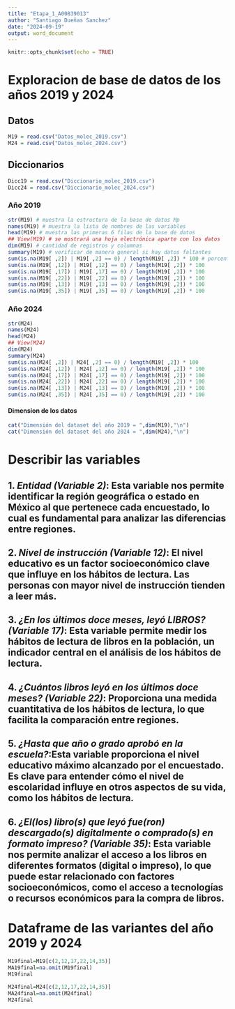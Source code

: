 ```yaml
---
title: "Etapa_1_A00839013"
author: "Santiago Dueñas Sanchez"
date: "2024-09-19"
output: word_document
---
```


```r
knitr::opts_chunk$set(echo = TRUE)
```

# Exploracion de base de datos de los años 2019 y 2024

## Datos 
```r
M19 = read.csv("Datos_molec_2019.csv")
M24 = read.csv("Datos_molec_2024.csv")
```

## Diccionarios
```r
Dicc19 = read.csv("Diccionario_molec_2019.csv")
Dicc24 = read.csv("Diccionario_molec_2024.csv")
```

### Año 2019
```r
str(M19) # muestra la estructura de la base de datos Mp
names(M19) # muestra la lista de nombres de las variables
head(M19) # muestra las primeras 6 filas de la base de datos
## View(M19) # se mostrará una hoja electrónica aparte con los datos
dim(M19) # cantidad de registros y columnas
summary(M19) # verificar de manera general si hay datos faltantes
sum(is.na(M19[ ,2]) | M19[ ,2] == 0) / length(M19[ ,2]) * 100 # porcentaje de datos faltantes en la variable 
sum(is.na(M19[ ,12]) | M19[ ,12] == 0) / length(M19[ ,2]) * 100
sum(is.na(M19[ ,17]) | M19[ ,17] == 0) / length(M19[ ,2]) * 100
sum(is.na(M19[ ,22]) | M19[ ,22] == 0) / length(M19[ ,2]) * 100
sum(is.na(M19[ ,13]) | M19[ ,13] == 0) / length(M19[ ,2]) * 100
sum(is.na(M19[ ,35]) | M19[ ,35] == 0) / length(M19[ ,2]) * 100
```

### Año 2024
```r
str(M24) 
names(M24) 
head(M24) 
## View(M24) 
dim(M24) 
summary(M24)
sum(is.na(M24[ ,2]) | M24[ ,2] == 0) / length(M19[ ,2]) * 100
sum(is.na(M24[ ,12]) | M24[ ,12] == 0) / length(M19[ ,2]) * 100
sum(is.na(M24[ ,17]) | M24[ ,17] == 0) / length(M19[ ,2]) * 100
sum(is.na(M24[ ,22]) | M24[ ,22] == 0) / length(M19[ ,2]) * 100
sum(is.na(M24[ ,13]) | M24[ ,13] == 0) / length(M19[ ,2]) * 100
sum(is.na(M24[ ,35]) | M24[ ,35] == 0) / length(M19[ ,2]) * 100

```

#### Dimension de los datos
```r
cat("Dimensión del dataset del año 2019 = ",dim(M19),"\n")
cat("Dimensión del dataset del año 2024 = ",dim(M24),"\n")
```

# Describir las variables
## 1.⁠ ⁠*Entidad (Variable 2)*: Esta variable nos permite identificar la región geográfica o estado en México al que pertenece cada encuestado, lo cual es fundamental para analizar las diferencias entre regiones.

## 2.⁠ ⁠*Nivel de instrucción (Variable 12)*: El nivel educativo es un factor socioeconómico clave que influye en los hábitos de lectura. Las personas con mayor nivel de instrucción tienden a leer más.

## 3.⁠ ⁠*¿En los últimos doce meses, leyó LIBROS? (Variable 17)*: Esta variable permite medir los hábitos de lectura de libros en la población, un indicador central en el análisis de los hábitos de lectura.

## 4.⁠ ⁠*¿Cuántos libros leyó en los últimos doce meses? (Variable 22)*: Proporciona una medida cuantitativa de los hábitos de lectura, lo que facilita la comparación entre regiones.

## 5. *¿Hasta que año o grado aprobó en la escuela?*:Esta variable proporciona el nivel educativo máximo alcanzado por el encuestado. Es clave para entender cómo el nivel de escolaridad influye en otros aspectos de su vida, como los hábitos de lectura. 

## 6.⁠ ⁠*¿El(los) libro(s) que leyó fue(ron) descargado(s) digitalmente o comprado(s) en formato impreso? (Variable 35)*: Esta variable nos permite analizar el acceso a los libros en diferentes formatos (digital o impreso), lo que puede estar relacionado con factores socioeconómicos, como el acceso a tecnologías o recursos económicos para la compra de libros.

# Dataframe de las variantes del año 2019 y 2024
```r
M19final=M19[c(2,12,17,22,14,35)]
MA19final=na.omit(M19final)
M19final

M24final=M24[c(2,12,17,22,14,35)]
MA24final=na.omit(M24final)
M24final
```


